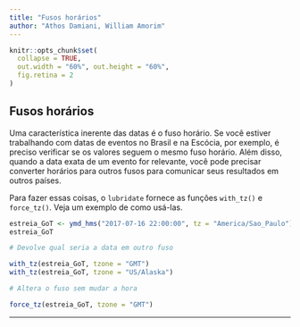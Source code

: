 ```yaml
---
title: "Fusos horários"
author: "Athos Damiani, William Amorim"
---
```


```r
knitr::opts_chunk$set(
  collapse = TRUE, 
  out.width = "60%", out.height = "60%",
  fig.retina = 2
)
```

## Fusos horários

Uma característica inerente das datas é o fuso horário. Se você estiver trabalhando com datas de eventos no Brasil e na Escócia, por exemplo, é preciso verificar se os valores seguem o mesmo fuso horário. Além disso, quando a data exata de um evento for relevante, você pode precisar converter horários para outros fusos para comunicar seus resultados em outros países.

Para fazer essas coisas, o `lubridate` fornece as funções `with_tz()` e `force_tz()`. Veja um exemplo de como usá-las.

```r
estreia_GoT <- ymd_hms("2017-07-16 22:00:00", tz = "America/Sao_Paulo")
estreia_GoT

# Devolve qual seria a data em outro fuso

with_tz(estreia_GoT, tzone = "GMT")
with_tz(estreia_GoT, tzone = "US/Alaska")  

# Altera o fuso sem mudar a hora

force_tz(estreia_GoT, tzone = "GMT")
```

--------------------------------------------------------------------------------
